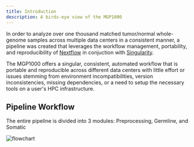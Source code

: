 ```yaml
---
title: Introduction
description: A birds-eye view of the MGP1000
---
```


In order to analyze over one thousand matched tumor/normal whole-genome samples across multiple data centers in a consistent manner, a pipeline was created that leverages the workflow management, portability, and reproducibility of [Nextflow](http://www.nextflow.io/) in conjuction with [Singularity](https://sylabs.io/docs/).

The MGP1000 offers a singular, consistent, automated workflow that is portable and reproducible across different data centers with little effort or issues stemming from environment incompatibilities, version inconsistencies, missing dependencies, or a need to setup the necessary tools on a user's HPC infrastructure.

## Pipeline Workflow

The entire pipeline is divided into 3 modules: Preprocessing, Germline, and Somatic

![flowchart](../../../assets/pipelineFlowArchitecture.png)

